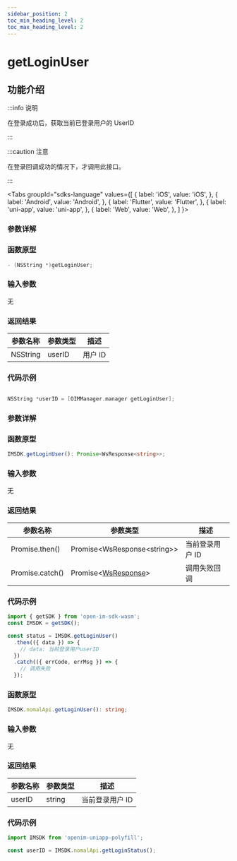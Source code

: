 ```yaml
---
sidebar_position: 2
toc_min_heading_level: 2
toc_max_heading_level: 2
---
```


# getLoginUser

## 功能介绍

:::info 说明

在登录成功后，获取当前已登录用户的 UserID

:::

:::caution 注意

在登录回调成功的情况下，才调用此接口。

:::

<Tabs
groupId="sdks-language"
values={[
{ label: 'iOS', value: 'iOS', },
{ label: 'Android', value: 'Android', },
{ label: 'Flutter', value: 'Flutter', },
{ label: 'uni-app', value: 'uni-app', },
{ label: 'Web', value: 'Web', },
]
}>

<TabItem value="Flutter">

### 参数详解

</TabItem>

<TabItem value="iOS">

### 函数原型

```swift showLineNumbers
- (NSString *)getLoginUser;
```

### 输入参数

无

### 返回结果

| 参数名称 | 参数类型 | 描述    |
| -------- | -------- | ------- |
| NSString | userID   | 用户 ID |

### 代码示例

```swift showLineNumbers

NSString *userID = [OIMManager.manager getLoginUser];

```

</TabItem>

<TabItem value="Android">

### 参数详解

</TabItem>

<TabItem value="Web">

### 函数原型

```ts showLineNumbers
IMSDK.getLoginUser(): Promise<WsResponse<string>>;
```

### 输入参数

无

### 返回结果

| 参数名称        | 参数类型                                                      | 描述            |
| --------------- | ------------------------------------------------------------- | --------------- |
| Promise.then()  | Promise<WsResponse<string\>\>                                 | 当前登录用户 ID |
| Promise.catch() | Promise<[WsResponse](docs/sdks/Class/Response/Response.mdx)\> | 调用失败回调    |

### 代码示例

```js showLineNumbers
import { getSDK } from 'open-im-sdk-wasm';
const IMSDK = getSDK();

const status = IMSDK.getLoginUser()
  .then(({ data }) => {
    // data: 当前登录用户userID
  })
  .catch(({ errCode, errMsg }) => {
    // 调用失败
  });
```

</TabItem>

<TabItem value="uni-app">

### 函数原型

```ts showLineNumbers
IMSDK.nomalApi.getLoginUser(): string;
```

### 输入参数

无

### 返回结果

| 参数名称 | 参数类型 | 描述            |
| -------- | -------- | --------------- |
| userID   | string   | 当前登录用户 ID |

### 代码示例

```js showLineNumbers
import IMSDK from 'openim-uniapp-polyfill';

const userID = IMSDK.nomalApi.getLoginStatus();
```

</TabItem>

</Tabs>
